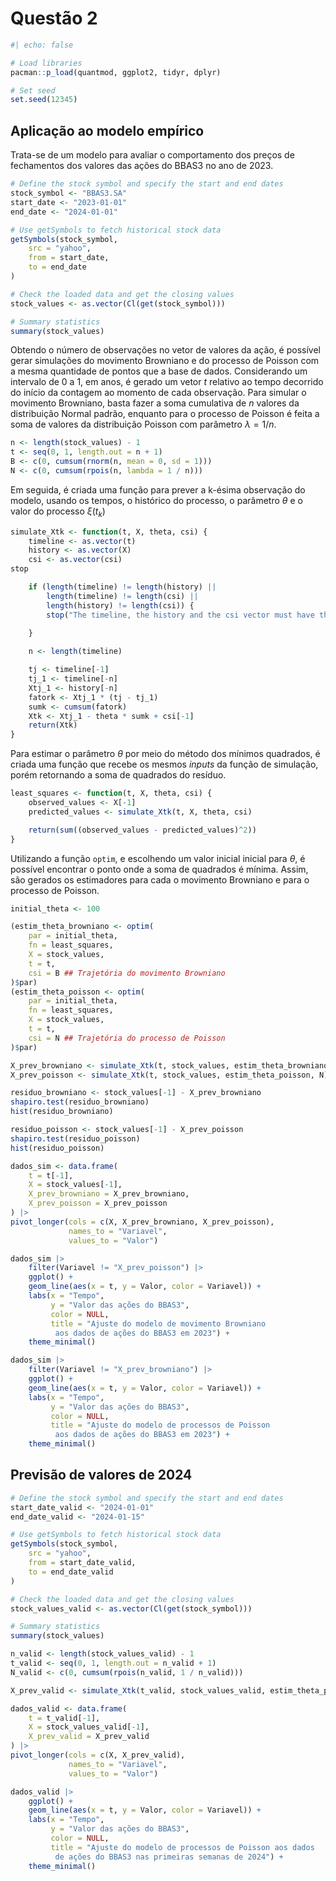 # Questão 2 {.unnumbered}

```r
#| echo: false

# Load libraries
pacman::p_load(quantmod, ggplot2, tidyr, dplyr)

# Set seed
set.seed(12345)
```

## Aplicação ao modelo empírico

Trata-se de um modelo para avaliar o comportamento dos preços de fechamentos dos valores das ações do BBAS3 no ano de 2023.

```r
# Define the stock symbol and specify the start and end dates
stock_symbol <- "BBAS3.SA"
start_date <- "2023-01-01"
end_date <- "2024-01-01"

# Use getSymbols to fetch historical stock data
getSymbols(stock_symbol,
    src = "yahoo",
    from = start_date,
    to = end_date
)

# Check the loaded data and get the closing values
stock_values <- as.vector(Cl(get(stock_symbol)))

# Summary statistics
summary(stock_values)
```

Obtendo o número de observações no vetor de valores da ação, é possível gerar simulações do movimento Browniano e do processo de Poisson com a mesma quantidade de pontos que a base de dados. Considerando um intervalo de 0 a 1, em anos, é gerado um vetor $t$ relativo ao tempo decorrido do início da contagem ao momento de cada observação. Para simular o movimento Browniano, basta fazer a soma cumulativa de *n* valores da distribuição Normal padrão, enquanto para o processo de Poisson é feita a soma de valores da distribuição Poisson com parâmetro $\lambda=1/n$.

```r
n <- length(stock_values) - 1
t <- seq(0, 1, length.out = n + 1)
B <- c(0, cumsum(rnorm(n, mean = 0, sd = 1)))
N <- c(0, cumsum(rpois(n, lambda = 1 / n)))
```

Em seguida, é criada uma função para prever a k-ésima observação do modelo, usando os tempos, o histórico do processo, o parâmetro $\theta$ e o valor do processo $\xi(t_{k})$

```r
simulate_Xtk <- function(t, X, theta, csi) {
    timeline <- as.vector(t)
    history <- as.vector(X)
    csi <- as.vector(csi)
stop

    if (length(timeline) != length(history) ||
        length(timeline) != length(csi) ||
        length(history) != length(csi)) {
        stop("The timeline, the history and the csi vector must have the same length!")
        
    }

    n <- length(timeline)

    tj <- timeline[-1]
    tj_1 <- timeline[-n]
    Xtj_1 <- history[-n]
    fatork <- Xtj_1 * (tj - tj_1)
    sumk <- cumsum(fatork)
    Xtk <- Xtj_1 - theta * sumk + csi[-1]
    return(Xtk)
}
```

Para estimar o parâmetro $\theta$ por meio do método dos mínimos quadrados, é criada uma função que recebe os mesmos *inputs* da função de simulação, porém retornando a soma de quadrados do resíduo.

```r
least_squares <- function(t, X, theta, csi) {
    observed_values <- X[-1]
    predicted_values <- simulate_Xtk(t, X, theta, csi)

    return(sum((observed_values - predicted_values)^2))
}
```

Utilizando a função `optim`, e escolhendo um valor inicial inicial para $\theta$, é possível encontrar o ponto onde a soma de quadrados é mínima. Assim, são gerados os estimadores para cada o movimento Browniano e para o processo de Poisson.


```r
initial_theta <- 100

(estim_theta_browniano <- optim(
    par = initial_theta,
    fn = least_squares,
    X = stock_values,
    t = t,
    csi = B ## Trajetória do movimento Browniano
)$par)
(estim_theta_poisson <- optim(
    par = initial_theta,
    fn = least_squares,
    X = stock_values,
    t = t,
    csi = N ## Trajetória do processo de Poisson
)$par)
```

```r
X_prev_browniano <- simulate_Xtk(t, stock_values, estim_theta_browniano, B)
X_prev_poisson <- simulate_Xtk(t, stock_values, estim_theta_poisson, N)

residuo_browniano <- stock_values[-1] - X_prev_browniano
shapiro.test(residuo_browniano)
hist(residuo_browniano)

residuo_poisson <- stock_values[-1] - X_prev_poisson
shapiro.test(residuo_poisson)
hist(residuo_poisson)
```

```r
dados_sim <- data.frame(
    t = t[-1],
    X = stock_values[-1],
    X_prev_browniano = X_prev_browniano,
    X_prev_poisson = X_prev_poisson
) |> 
pivot_longer(cols = c(X, X_prev_browniano, X_prev_poisson),
             names_to = "Variavel",
             values_to = "Valor") 
```


```r
dados_sim |> 
    filter(Variavel != "X_prev_poisson") |> 
    ggplot() +
    geom_line(aes(x = t, y = Valor, color = Variavel)) +
    labs(x = "Tempo",
         y = "Valor das ações do BBAS3",
         color = NULL,
         title = "Ajuste do modelo de movimento Browniano
          aos dados de ações do BBAS3 em 2023") +
    theme_minimal()
```

```r
dados_sim |>
    filter(Variavel != "X_prev_browniano") |>
    ggplot() +
    geom_line(aes(x = t, y = Valor, color = Variavel)) +
    labs(x = "Tempo",
         y = "Valor das ações do BBAS3",
         color = NULL,
         title = "Ajuste do modelo de processos de Poisson
          aos dados de ações do BBAS3 em 2023") +
    theme_minimal()
```



## Previsão de valores de 2024

```r
# Define the stock symbol and specify the start and end dates
start_date_valid <- "2024-01-01"
end_date_valid <- "2024-01-15"

# Use getSymbols to fetch historical stock data
getSymbols(stock_symbol,
    src = "yahoo",
    from = start_date_valid,
    to = end_date_valid
)

# Check the loaded data and get the closing values
stock_values_valid <- as.vector(Cl(get(stock_symbol)))

# Summary statistics
summary(stock_values)
```


```r
n_valid <- length(stock_values_valid) - 1
t_valid <- seq(0, 1, length.out = n_valid + 1)
N_valid <- c(0, cumsum(rpois(n_valid, 1 / n_valid)))
```


```r
X_prev_valid <- simulate_Xtk(t_valid, stock_values_valid, estim_theta_poisson, N_valid)

dados_valid <- data.frame(
    t = t_valid[-1],
    X = stock_values_valid[-1],
    X_prev_valid = X_prev_valid
) |> 
pivot_longer(cols = c(X, X_prev_valid),
             names_to = "Variavel",
             values_to = "Valor") 
```


```r
dados_valid |>
    ggplot() +
    geom_line(aes(x = t, y = Valor, color = Variavel)) +
    labs(x = "Tempo",
         y = "Valor das ações do BBAS3",
         color = NULL,
         title = "Ajuste do modelo de processos de Poisson aos dados
          de ações do BBAS3 nas primeiras semanas de 2024") +
    theme_minimal()
```
